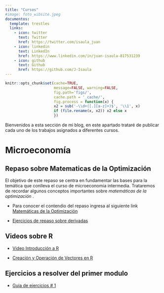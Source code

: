---
title: "Cursos"
#image: foto_wibsite.jpeg
documentos:
  template: trestles
  links:
    - icon: twitter
      text: Twitter
      href: https://twitter.com/isaula_juan
    - icon: linkedin
      text: LinkedIn
      href: https://www.linkedin.com/in/juan-isaula-817531239
    - icon: github
      text: Github
      href: https://github.com/J-Isaula
---

```{r setup, include=FALSE}
knitr::opts_chunk$set(cache=TRUE,
                      message=FALSE, warning=FALSE,
                      fig.path='figs/',
                      cache.path = '_cache/',
                      fig.process = function(x) {
                      x2 = sub('-\\d+([.][a-z]+)$', '\\1', x)
                      if (file.rename(x, x2)) x2 else x
                      })
```

Bienvenidos a esta sección de mi blog, en este apartado trataré de publicar cada uno de los trabajos asignados a diferentes cursos.

# Microeconomía

## Repaso sobre Matematicas de la Optimización

El objetivo de este repaso se centra en fundamentar las bases para la temática que conlleva el curso de microeconomia intermedia. Trataremos de recordar algunos conceptos importantes sobre *matemáticas de la optimización* .

-   Para conocer el contendio del repaso ingresa al siguiente link [Matemáticas de la Optimización](https://j-isaula.github.io/micreoeconomics/)

-   [Ejercicios de repaso sobre derivadas](https://drive.google.com/file/d/1mDlg8o0JfWeHp_a5NMdDIvEU_FX6BeDR/view?usp=sharing)

## Videos sobre R

-   [Video Introducción a R](https://youtu.be/8Z54mDisr_A)

-   [Creación y Operación de Vectores en R](https://youtu.be/UMSp1Vy-sE8)

## Ejercicios a resolver del primer modulo

-   [Guia de ejercicios \# 1](https://rpubs.com/Juan-Isaula/997787)
